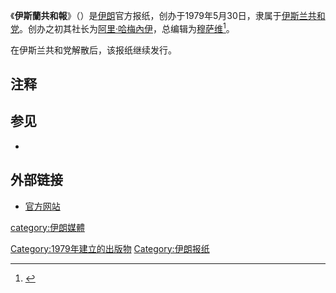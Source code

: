《'''伊斯蘭共和報'''》（{{lang-fa|جمهوری اسلامی}}）是[[伊朗|伊朗]]官方报纸，创办于1979年5月30日，隶属于[[伊斯兰共和党|伊斯兰共和党]]。创办之初其社长为[[阿里·哈梅內伊|阿里·哈梅內伊]]，总编辑为[[米爾-侯賽因·穆薩維|穆萨维]]<ref>{{cite web|url=http://www.jomhourieslami.com/AboutUs.htm|title=About us|publisher=Jomhouri-e Eslami Newspaper|language=fa|date=|accessdate=|deadurl=yes|archiveurl=https://web.archive.org/web/20090617203126/http://www.jomhourieslami.com/AboutUs.htm|archivedate=2009-06-17}}</ref>。

在伊斯兰共和党解散后，该报纸继续发行。

==注释==
{{Reflist}}

== 参见 ==

* {{Translink|en|List of newspapers in Iran|伊朗报纸列表|伊朗报纸列表}}

==外部链接==
*[https://web.archive.org/web/20010808104540/http://www.jomhourieslami.com/ 官方网站]

[[Category:1979年建立的出版物|Category:1979年建立的出版物]]
[[category:伊朗媒體|category:伊朗媒體]]
[[Category:伊朗报纸|Category:伊朗报纸]]